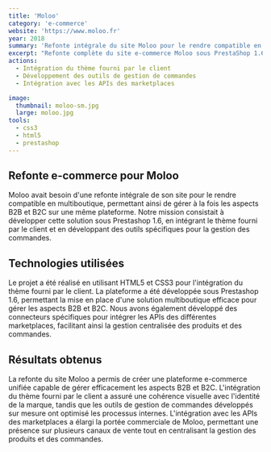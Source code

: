 ```yaml
---
title: 'Moloo'
category: 'e-commerce'
website: 'https://www.moloo.fr'
year: 2018
summary: 'Refonte intégrale du site Moloo pour le rendre compatible en multiboutique pour la partie B2B et B2C. Développement du site sous Prestashop 1.6.'
excerpt: "Refonte complète du site e-commerce Moloo sous PrestaShop 1.6 avec mise en place d'une architecture multiboutique B2B et B2C. Développement d'outils personnalisés pour la gestion des commandes et intégration avec les APIs des marketplaces pour une gestion centralisée des produits."
actions:
  - Intégration du thème fourni par le client
  - Développement des outils de gestion de commandes
  - Intégration avec les APIs des marketplaces

image:
  thumbnail: moloo-sm.jpg
  large: moloo.jpg
tools:
  - css3
  - html5
  - prestashop
---
```


## Refonte e-commerce pour Moloo

Moloo avait besoin d'une refonte intégrale de son site pour le rendre compatible en multiboutique, permettant ainsi de gérer à la fois les aspects B2B et B2C sur une même plateforme. Notre mission consistait à développer cette solution sous Prestashop 1.6, en intégrant le thème fourni par le client et en développant des outils spécifiques pour la gestion des commandes.

## Technologies utilisées

Le projet a été réalisé en utilisant HTML5 et CSS3 pour l'intégration du thème fourni par le client. La plateforme a été développée sous Prestashop 1.6, permettant la mise en place d'une solution multiboutique efficace pour gérer les aspects B2B et B2C. Nous avons également développé des connecteurs spécifiques pour intégrer les APIs des différentes marketplaces, facilitant ainsi la gestion centralisée des produits et des commandes.

## Résultats obtenus

La refonte du site Moloo a permis de créer une plateforme e-commerce unifiée capable de gérer efficacement les aspects B2B et B2C. L'intégration du thème fourni par le client a assuré une cohérence visuelle avec l'identité de la marque, tandis que les outils de gestion de commandes développés sur mesure ont optimisé les processus internes. L'intégration avec les APIs des marketplaces a élargi la portée commerciale de Moloo, permettant une présence sur plusieurs canaux de vente tout en centralisant la gestion des produits et des commandes.
